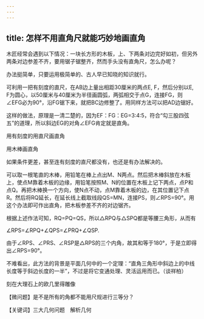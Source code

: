 ```yaml
---
---
---
```

title: 怎样不用直角尺就能巧妙地画直角
---




木匠经常会遇到以下情况：一块长方形的木板，上、下两条对边完好如初，但另外两条对边参差不齐，要用锯子锯整齐，然而手头没有直角尺，怎么办呢？

办法挺简单，只要运用极简单的、古人早已知晓的知识就行。

可利用一把有刻度的直尺，在AB边上量出相距30厘米的两点E, F，然后分别以E, F为圆心，以50厘米与40厘米为半径画圆弧，两弧相交于点G，连接FG，则∠EFG必为90°，沿FG锯下来，就把BC边修整了。用同样方法可以把AD边锯好。

这样的做法，原理是一清二楚的，因为EF：FG：EG=3∶4∶5，符合“勾三股四弦五”的道理，所以斜边EG的对角∠EFG肯定就是直角。

用有刻度的用直尺画直角



用木棒画直角



如果条件更差，甚至连有刻度的直尺都没有，也还是有办法解决的。

可以取一根笔直的木棒，用铅笔在棒上点出M、N两点。然后把木棒斜放在木板上，使点M靠着木板的边缘，用铅笔按照M、N的位置在木板上记下两点，点P和点Q。再把木棒换一个方向，使N点不动，点M靠着木板的边，在其位置记下点R。然后将RQ延长，在延长线上截取线段QS=MN，连接PS，则∠RPS=90°。用这个办法即可作出直角，把木板参差不齐的对边锯齐。

根据上述作法可知，RQ=PQ=QS，所以△RPQ与△SPQ都是等腰三角形，从而有

∠RPS=∠RPQ+∠QPS=∠PRQ+∠QSP.

由于∠RPS、∠PRS、∠RSP是△RPS的三个内角，故其和等于180°，于是立即得出∠RPS=90°。

不难看出，此方法的背景是平面几何中的一个定理：“直角三角形中斜边上的中线长度等于斜边长度的一半”，不过是将它变通处理、灵活运用而已。（谈祥柏）

刻在大理石上的欧几里得雕像



【微问题】是不是所有的角都不能用尺规进行三等分？

【关键词】三大几何问题　解析几何